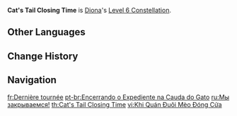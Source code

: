 {{Constellation Infobox
|image       = Constellation Cat's Tail Closing Time.png
|description = Characters within [[Signature Mix]]'s radius will gain the following effects based on their HP amounts:
*Increases Incoming Healing Bonus by 30% when HP falls below or is equal to 50%.
*Elemental Mastery increased by 200 when HP is above 50%.
|level       = 6
|character   = Diona
|utility1    = Incoming Healing Bonus
|utility2    = Party Elemental Mastery
}}
'''Cat's Tail Closing Time''' is [[Diona]]'s [[Level 6 Constellation]].

==Other Languages==
{{Other Languages
|en      = Cat's Tail Closing Time
|zhs     = 猫尾打烊之时
|zhs_rm  = Māowěi Dǎyàng zhī Shí
|zht     = 貓尾打烊之時
|zht_rm  = Māowěi Dǎyàng zhī Shí
|zh_tl   = Cat's Tail Closing Time
|ja      = キャッツテールが閉店の時
|ja_rm   = Kyattsu Teeru ga Heiten no Toki
|ja_tl   = Time of Cat's Tail Closing
|ko      = 캣테일 마감시간
|ko_rm   = Kaetteil Magamsigan
|ko_tl   = Cat's Tail Closing Time
|es      = Hora de cerrar
|es_tl   = Closing Time
|fr      = Dernière tournée
|fr_tl   = Last Round
|ru      = Мы закрываемся!
|ru_tl   = We are Closing!
|th      = Cat's Tail Closing Time
|vi      = Khi Quán Đuôi Mèo Đóng Cửa
|vi_tl   = When the Cat's Tail Closes
|de      = Vorzeitiger Feierabend
|de_tl   = Early End of Work
|id      = Cat's Tail Closing Time
|pt      = Encerrando o Expediente na Cauda do Gato
|pt_tl   = Ending the Shift at the Cat's Tail
|tr      = Kedi Kuyruğu Kapanış Saati
|tr_tl   = 
|it      = Orario di chiusura
|it_tl   = Closing Time
}}

==Change History==
{{Change History|1.1}}

==Navigation==
{{Talent Navbox|Diona}}

[[fr:Dernière tournée]]
[[pt-br:Encerrando o Expediente na Cauda do Gato]]
[[ru:Мы закрываемся!]]
[[th:Cat's Tail Closing Time]]
[[vi:Khi Quán Đuôi Mèo Đóng Cửa]]